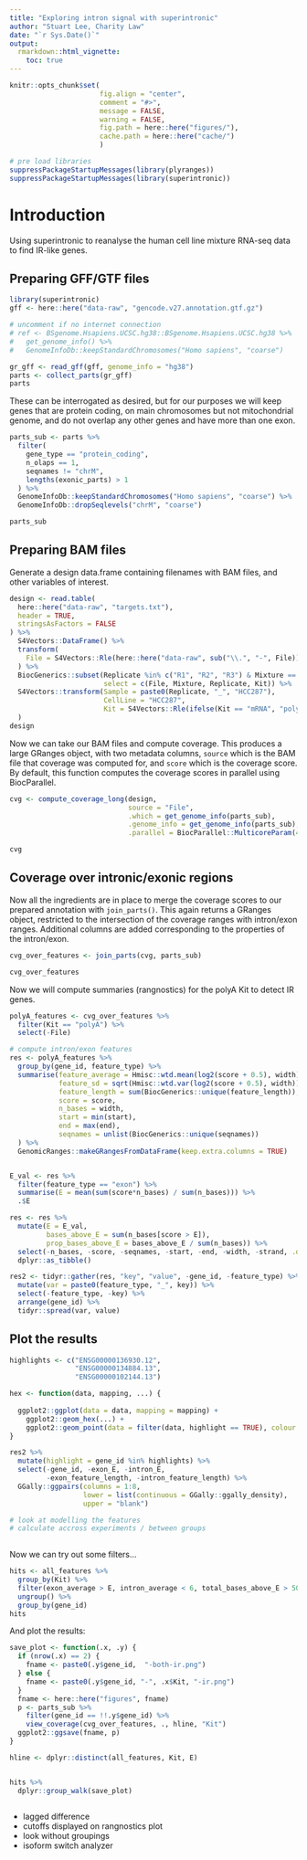 ```yaml
---
title: "Exploring intron signal with superintronic"
author: "Stuart Lee, Charity Law"
date: "`r Sys.Date()`"
output: 
  rmarkdown::html_vignette:
    toc: true
---
```


```r
knitr::opts_chunk$set(
                      fig.align = "center",
                      comment = "#>", 
                      message = FALSE,
                      warning = FALSE,
                      fig.path = here::here("figures/"),
                      cache.path = here::here("cache/")
                      )

# pre load libraries
suppressPackageStartupMessages(library(plyranges))
suppressPackageStartupMessages(library(superintronic))
```

# Introduction

Using superintronic to reanalyse the human cell line mixture RNA-seq data
to find IR-like genes. 


## Preparing GFF/GTF files

```r
library(superintronic)
gff <- here::here("data-raw", "gencode.v27.annotation.gtf.gz")

# uncomment if no internet connection
# ref <- BSgenome.Hsapiens.UCSC.hg38::BSgenome.Hsapiens.UCSC.hg38 %>% 
#   get_genome_info() %>% 
#   GenomeInfoDb::keepStandardChromosomes("Homo sapiens", "coarse")

gr_gff <- read_gff(gff, genome_info = "hg38")
parts <- collect_parts(gr_gff)
parts
```

These can be interrogated as desired, but for our purposes we will keep
genes that are protein coding, on main chromosomes but not mitochondrial 
genome, and do not overlap any other genes and have more than one exon.

```r
parts_sub <- parts %>% 
  filter(
    gene_type == "protein_coding", 
    n_olaps == 1, 
    seqnames != "chrM",
    lengths(exonic_parts) > 1
  ) %>%
  GenomeInfoDb::keepStandardChromosomes("Homo sapiens", "coarse") %>% 
  GenomeInfoDb::dropSeqlevels("chrM", "coarse")

parts_sub
```


## Preparing BAM files

Generate a design data.frame containing filenames with BAM files, 
and other variables of interest.

```r
design <- read.table(
  here::here("data-raw", "targets.txt"),
  header = TRUE,
  stringsAsFactors = FALSE
) %>% 
  S4Vectors::DataFrame() %>% 
  transform(
    File = S4Vectors::Rle(here::here("data-raw", sub("\\.", "-", File)))
  ) %>% 
  BiocGenerics::subset(Replicate %in% c("R1", "R2", "R3") & Mixture == 0,
                       select = c(File, Mixture, Replicate, Kit)) %>%  
  S4Vectors::transform(Sample = paste0(Replicate, "_", "HCC287"),
                       CellLine = "HCC287",
                       Kit = S4Vectors::Rle(ifelse(Kit == "mRNA", "polyA", "total-RNA"))
  )
design
```


Now we can take our BAM files and compute coverage. This
produces a large GRanges object, with two metadata columns,
`source` which is the BAM file  that coverage was computed for, and `score`
which is the coverage score. By default, this function computes
the coverage scores in parallel using BiocParallel.


```r
cvg <- compute_coverage_long(design, 
                             source = "File",
                             .which = get_genome_info(parts_sub),
                             .genome_info = get_genome_info(parts_sub),
                             .parallel = BiocParallel::MulticoreParam(4))

cvg
```

## Coverage over intronic/exonic regions

Now all the ingredients are in place to merge the coverage scores
to our prepared annotation with `join_parts()`. This again
returns a GRanges object, restricted to the intersection of the 
coverage ranges with intron/exon ranges. Additional columns are added
corresponding to the properties of the intron/exon.

```r
cvg_over_features <- join_parts(cvg, parts_sub)

cvg_over_features
```

Now we will compute summaries (rangnostics) for the polyA Kit to detect IR genes.




```r
polyA_features <- cvg_over_features %>% 
  filter(Kit == "polyA") %>% 
  select(-File)

# compute intron/exon features
res <- polyA_features %>% 
  group_by(gene_id, feature_type) %>% 
  summarise(feature_average = Hmisc::wtd.mean(log2(score + 0.5), width),
            feature_sd = sqrt(Hmisc::wtd.var(log2(score + 0.5), width)),
            feature_length = sum(BiocGenerics::unique(feature_length)),
            score = score,
            n_bases = width,
            start = min(start),
            end = max(end),
            seqnames = unlist(BiocGenerics::unique(seqnames))
  ) %>% 
  GenomicRanges::makeGRangesFromDataFrame(keep.extra.columns = TRUE) 


E_val <- res %>% 
  filter(feature_type == "exon") %>% 
  summarise(E = mean(sum(score*n_bases) / sum(n_bases))) %>% 
  .$E

res <- res %>% 
  mutate(E = E_val,
         bases_above_E = sum(n_bases[score > E]),
         prop_bases_above_E = bases_above_E / sum(n_bases)) %>% 
  select(-n_bases, -score, -seqnames, -start, -end, -width, -strand, .drop_ranges = TRUE) %>% 
  dplyr::as_tibble() 

res2 <- tidyr::gather(res, "key", "value", -gene_id, -feature_type) %>% 
  mutate(var = paste0(feature_type, "_", key)) %>% 
  select(-feature_type, -key) %>% 
  arrange(gene_id) %>% 
  tidyr::spread(var, value)
```

## Plot the results

```r
highlights <- c("ENSG00000136930.12", 
                "ENSG00000134884.13", 
                "ENSG00000102144.13")

hex <- function(data, mapping, ...) {
  
  ggplot2::ggplot(data = data, mapping = mapping) + 
    ggplot2::geom_hex(...) +
    ggplot2::geom_point(data = filter(data, highlight == TRUE), colour = "red")
}

res2 %>% 
  mutate(highlight = gene_id %in% highlights) %>%
  select(-gene_id, -exon_E, -intron_E, 
         -exon_feature_length, -intron_feature_length) %>% 
  GGally::ggpairs(columns = 1:8, 
                  lower = list(continuous = GGally::ggally_density),
                  upper = "blank") 

# look at modelling the features
# calculate accross experiments / between groups
  
```

Now we can try out some filters...

```r
hits <- all_features %>% 
  group_by(Kit) %>% 
  filter(exon_average > E, intron_average < 6, total_bases_above_E > 5000) %>% 
  ungroup() %>% 
  group_by(gene_id)
hits
```

And plot the results:

```r
save_plot <- function(.x, .y) {
  if (nrow(.x) == 2) {
    fname <- paste0(.y$gene_id,  "-both-ir.png")
  } else {
    fname <- paste0(.y$gene_id, "-", .x$Kit, "-ir.png")
  }
  fname <- here::here("figures", fname)
  p <- parts_sub %>% 
    filter(gene_id == !!.y$gene_id) %>% 
    view_coverage(cvg_over_features, ., hline, "Kit")
  ggplot2::ggsave(fname, p)
} 

hline <- dplyr::distinct(all_features, Kit, E)


hits %>% 
  dplyr::group_walk(save_plot)
  

```

* lagged difference 
* cutoffs displayed on rangnostics plot
* look without groupings
* isoform switch analyzer
